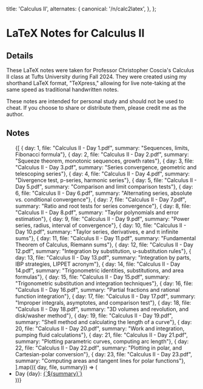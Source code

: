 
  title: 'Calculus II',
  alternates: {
    canonical: '/n/calc2latex',
  },
};

# LaTeX Notes for Calculus II

<AnimatedName />

## Details

These LaTeX notes were taken for Professor Christopher Coscia's Calculus II class at Tufts University during Fall 2024. They were created using my shorthand LaTeX format, "TeXpress," allowing for live note-taking at the same speed as traditional handwritten notes.

These notes are intended for personal study and should not be used to cheat. If you choose to share or distribute them, please credit me as the author.

## Notes
<div>
  <ul>
    {[
      { day: 1, file: "Calculus II - Day 1.pdf", summary: "Sequences, limits, Fibonacci formula"},
      { day: 2, file: "Calculus II - Day 2.pdf", summary: "Squeeze theorem, monotonic sequences, growth rates"},
      { day: 3, file: "Calculus II - Day 3.pdf", summary: "Series convergence, geometric and telescoping series"},
      { day: 4, file: "Calculus II - Day 4.pdf", summary: "Divergence test, p-series, harmonic series"},
      { day: 5, file: "Calculus II - Day 5.pdf", summary: "Comparison and limit comparison tests"},
      { day: 6, file: "Calculus II - Day 6.pdf", summary: "Alternating series, absolute vs. conditional convergence"},
      { day: 7, file: "Calculus II - Day 7.pdf", summary: "Ratio and root tests for series convergence"},
      { day: 8, file: "Calculus II - Day 8.pdf", summary: "Taylor polynomials and error estimation"},
      { day: 9, file: "Calculus II - Day 9.pdf", summary: "Power series, radius, interval of convergence"},
      { day: 10, file: "Calculus II - Day 10.pdf", summary: "Taylor series, derivatives, e and π infinite sums"},
      { day: 11, file: "Calculus II - Day 11.pdf", summary: "Fundamental Theorem of Calculus, Riemann sums"},
      { day: 12, file: "Calculus II - Day 12.pdf", summary: "Integration by substitution, u-substitution rules"},
      { day: 13, file: "Calculus II - Day 13.pdf", summary: "Integration by parts, IBP strategies, LIPPET acronym"},
      { day: 14, file: "Calculus II - Day 14.pdf", summary: "Trigonometric identities, substitutions, and area formulas"},
      { day: 15, file: "Calculus II - Day 15.pdf", summary: "Trigonometric substitution and integration techniques"},
      { day: 16, file: "Calculus II - Day 16.pdf", summary: "Partial fractions and rational function integration"},
      { day: 17, file: "Calculus II - Day 17.pdf", summary: "Improper integrals, asymptotes, and comparison test"},
      { day: 18, file: "Calculus II - Day 18.pdf", summary: "3D volumes and revolution, and disk/washer method"},
      { day: 19, file: "Calculus II - Day 19.pdf", summary: "Shell method and calculating the length of a curve"},
      { day: 20, file: "Calculus II - Day 20.pdf", summary: "Work and integration, pumping fluid calculations"},
      { day: 21, file: "Calculus II - Day 21.pdf", summary: "Plotting parametric curves, computing arc length"},
      { day: 22, file: "Calculus II - Day 22.pdf", summary: "Plotting in polar, and Cartesian-polar conversion"},
      { day: 23, file: "Calculus II - Day 23.pdf", summary: "Computing areas and tangent lines for polar functions"},
    ].map(({ day, file, summary}) => (
      <li key={day}>
        Day {day}: <a href={`/files/${file}`} download>{`${summary}`}</a>
      </li>
    ))}
  </ul>
</div>


